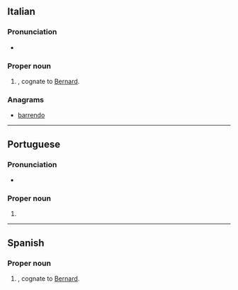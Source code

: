 ==Italian==

===Pronunciation===
* {{rhymes|ardo|lang=it}}

===Proper noun===
{{it-proper noun|m}}

# {{given name|male|lang=it}}, cognate to [[Bernard]].

===Anagrams===
* [[barrendo#Italian|barrendo]]

----

==Portuguese==

===Pronunciation===
* {{a|Brazil}} {{IPA|/beʁ.ˈnaʁ.du/|lang=pt}}

===Proper noun===
{{pt-proper noun|m}}

# {{given name|male|lang=pt|eq=Bernard}}

----

==Spanish==

===Proper noun===
{{es-proper noun|m}}

# {{given name|male|lang=es}}, cognate to [[Bernard]].
